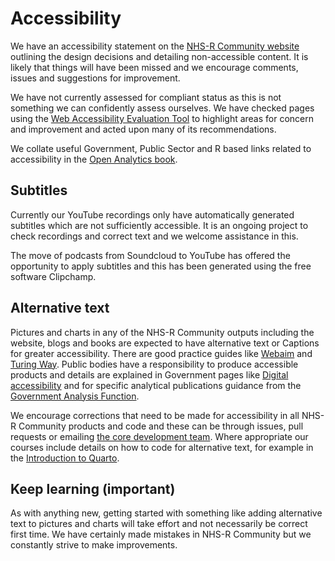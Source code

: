 # Accessibility {#accessibility .unnumbered}

We have an accessibility statement on the [NHS-R Community website](https://nhsrcommunity.com/accessibility.html) outlining the design decisions and detailing non-accessible content. 
It is likely that things will have been missed and we encourage comments, issues and suggestions for improvement.

We have not currently assessed for compliant status as this is not something we can confidently assess ourselves. 
We have checked pages using the [Web Accessibility Evaluation Tool](https://wave.webaim.org/) to highlight areas for concern and improvement and acted upon many of its recommendations.

We collate useful Government, Public Sector and R based links related to accessibility in the [Open Analytics book](https://resources.nhsrcommunity.com/accessibility.html).

## Subtitles

Currently our YouTube recordings only have automatically generated subtitles which are not sufficiently accessible. 
It is an ongoing project to check recordings and correct text and we welcome assistance in this.

The move of podcasts from Soundcloud to YouTube has offered the opportunity to apply subtitles and this has been generated using the free software Clipchamp.

## Alternative text {#alt-text}

Pictures and charts in any of the NHS-R Community outputs including the website, blogs and books are expected to have alternative text or Captions for greater accessibility. 
There are good practice guides like [Webaim](https://webaim.org/techniques/alttext/) and [Turing Way](https://book.the-turing-way.org/community-handbook/accessibility/alt-text). 
Public bodies have a responsibility to produce accessible products and details are explained in Government pages like [Digital accessibility](https://www.gov.uk/guidance/accessibility-requirements-for-public-sector-websites-and-apps) and for specific analytical publications guidance from the [Government Analysis Function](https://analysisfunction.civilservice.gov.uk/policy-store/making-analytical-publications-accessible/).

We encourage corrections that need to be made for accessibility in all NHS-R Community products and code and these can be through issues, pull requests or emailing [the core development team](#contact-us). 
Where appropriate our courses include details on how to code for alternative text, for example in the [Introduction to Quarto](https://intro-quarto.nhsrcommunity.com/session-images.html#/alt-text).

::: {.callout-important collapse="false" appearance="default" icon="true"}
## Keep learning (important)

As with anything new, getting started with something like adding alternative text to pictures and charts will take effort and not necessarily be correct first time. We have certainly made mistakes in NHS-R Community but we constantly strive to make improvements.
:::
